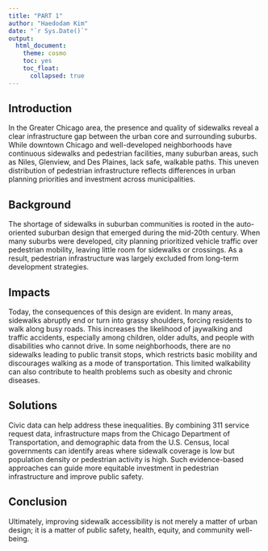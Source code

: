 ```yaml
---
title: "PART 1"
author: "Haedodam Kim"
date: "`r Sys.Date()`"
output: 
  html_document:
    theme: cosmo
    toc: yes
    toc_float:
      collapsed: true
---
```


## Introduction
In the Greater Chicago area, the presence and quality of sidewalks reveal a clear infrastructure gap between the urban core and surrounding suburbs. While downtown Chicago and well-developed neighborhoods have continuous sidewalks and pedestrian facilities, many suburban areas, such as Niles, Glenview, and Des Plaines, lack safe, walkable paths. This uneven distribution of pedestrian infrastructure reflects differences in urban planning priorities and investment across municipalities. 

## Background
The shortage of sidewalks in suburban communities is rooted in the auto-oriented suburban design that emerged during the mid-20th century. When many suburbs were developed, city planning prioritized vehicle traffic over pedestrian mobility, leaving little room for sidewalks or crossings. As a result, pedestrian infrastructure was largely excluded from long-term development strategies. 

## Impacts
Today, the consequences of this design are evident. In many areas, sidewalks abruptly end or turn into grassy shoulders, forcing residents to walk along busy roads. This increases the likelihood of jaywalking and traffic accidents, especially among children, older adults, and people with disabilities who cannot drive. In some neighborhoods, there are no sidewalks leading to public transit stops, which restricts basic mobility and discourages walking as a mode of transportation. This limited walkability can also contribute to health problems such as obesity and chronic diseases. 

## Solutions
Civic data can help address these inequalities. By combining 311 service request data, infrastructure maps from the Chicago Department of Transportation, and demographic data from the U.S. Census, local governments can identify areas where sidewalk coverage is low but population density or pedestrian activity is high. Such evidence-based approaches can guide more equitable investment in pedestrian infrastructure and improve public safety. 

## Conclusion
Ultimately, improving sidewalk accessibility is not merely a matter of urban design; it is a matter of public safety, health, equity, and community well-being.